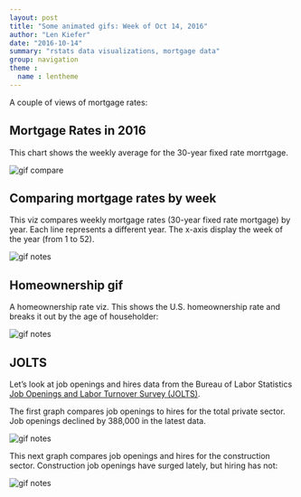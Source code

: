 ```yaml
---
layout: post
title: "Some animated gifs: Week of Oct 14, 2016"
author: "Len Kiefer"
date: "2016-10-14"
summary: "rstats data visualizations, mortgage data"
group: navigation
theme :
  name : lentheme
---
```


A couple of views of mortgage rates:

## Mortgage Rates in 2016

This chart shows the weekly average for the 30-year fixed rate morrtgage.

<img src="{{ site.url }}/img/charts_oct_14_2016/rate_10_13_2016.gif" alt="gif compare" />


## Comparing mortgage rates by week 

This viz compares weekly mortgage rates (30-year fixed rate mortgage) by year.  Each line represents a different year.  The x-axis display the week of the year (from 1 to 52).

<img src="{{ site.url }}/img/charts_oct_14_2016/rate_compare_oct_14_2016.gif" alt="gif notes" />

## Homeownership gif

A homeownership rate viz.  This shows the U.S. homeownership rate and breaks it out by the age of householder:

<img src="{{ site.url }}/img/charts_oct_14_2016/ho rate by age.gif" alt="gif notes" />


## JOLTS 

Let's look at job openings and hires data from the Bureau of Labor Statistics [Job Openings and Labor Turnover Survey (JOLTS)](http://www.bls.gov/jlt/home.htm).

The first graph compares job openings to hires for the total private sector.  Job openings declined by 388,000 in the latest data.

<img src="{{ site.url }}/img/charts_oct_14_2016/jolts hi jo.gif" alt="gif notes" />

This next graph compares job openings and hires for the construction sector.  Construction job openings have surged lately, but hiring has not:

<img src="{{ site.url }}/img/charts_oct_14_2016/jolts const hi.gif" alt="gif notes" />

